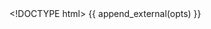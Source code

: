 <!DOCTYPE html>
<html lang="en">
<head>
    <meta charset="utf-8">
    <title>{{ opts$params$title }}</title>
    {{ append_external(opts) }}
</head>

<body>
  <div id=small_multiples></div>
  
  <!-- see http://blog.sdqali.in/visualizations/datamyheart/presentation for original source-->
  
  <script>
        var series;
        var data = {{ get_data_as_json(opts) }};
  
  
        var parse = d3.time.format("%Y-%m-%d").parse;

        data.forEach(function(s) {
                s.date = parse(s.date);
                s.value = +s.value;
        })


        series = d3.nest()
               .key(function(d) {return d.indexname})
               .sortValues(function(a,b) {return a.date<b.date?-1:(a.date==b.date)?0:1})
               .entries(data);

        series.forEach(function (serie) {
                serie.max=d3.max(serie.values,function(d) {return +d.value});
                seie.min=d3.min(serie.values,function(d) {return +d.value});
        })

        series.max = d3.max(series,function(d) {return d.max});

        drawSmallMultiples(series,d3.select("#small_multiples"),series.max);
  
  function drawSmallMultiples(series,container,max) {
          series.forEach(function(serie) {
                  var smallContainer = container.append("div").attr("style","float:left")
                  smallContainer.append("div").append("p").attr("class","small_multiples_label").text(serie.key);
                  drawSmallLineChart([serie],smallContainer,max);
          })
  }
  
  
  
  function drawSmallLineChart(series, container,max) {
          var margin={left:20,right:20,top:20,bottom:20};
          var w = 200-margin.left-margin.right, h = 200-margin.top-margin.bottom;
  
          var color=d3.scale.category20();
  
          var vis=container.append("svg:svg")
                .attr("width",w+margin.left+margin.right)
                .attr("height",h+margin.top+margin.bottom)
                .append("svg:g").attr("transform","translate("+margin.left +","+margin.top+")");
  
          var x = d3.scale.linear().domain([0,series[0].value.length]).range([0,w]);
          var y = d3.scale.linear().domain([0,max]).range([h,0]);
          var line = d3.svg.line()
                   .x(function(d,i) {return x(i)})
                   .y(function(d) {return y(d.value)}).interpolate("linear");
  
          var dateFormatter = d3.time.format("%d/%m");
          var yAxis = d3.svg.axis().orient("left");
          var xAxis = d3.svg.axis().orient("bottom").ticks(5);//.tickFormat(function(d) {return dateFormatter(series[0].value[d].date)}).ticks(3);
  
  
          vis.selectAll("g")
             .data(series)
                   .enter()
                   .append("svg:g")
                     .attr("class",function(d) {return d.key})
                           .append('svg:path')
                           .attr("d",function(d) {return line(d.value)})
                           .attr("stroke", function(d) {return color(d.key)})
                           .attr("stroke-width", "2.0")
                           .attr("fill","none");
  
          vis.append("g").attr("class","axis").call(yAxis.scale(y));
          vis.append("g").attr("transform","translate(0,"+h+")").attr("class","axis").call(xAxis.scale(x));

      }
      
  </script>

</body>
</html>
